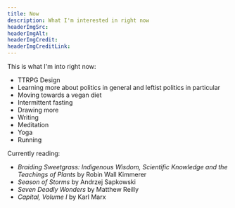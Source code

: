 ```yaml
---
title: Now
description: What I'm interested in right now
headerImgSrc:
headerImgAlt:
headerImgCredit:
headerImgCreditLink:
---
```


This is what I'm into right now:

- TTRPG Design
- Learning more about politics in general and leftist politics in particular
- Moving towards a vegan diet
- Intermittent fasting
- Drawing more
- Writing
- Meditation
- Yoga
- Running

Currently reading:

- _Braiding Sweetgrass: Indigenous Wisdom, Scientific Knowledge and the Teachings of Plants_ by Robin Wall Kimmerer
- _Season of Storms_ by Andrzej Sapkowski
- _Seven Deadly Wonders_ by Matthew Reilly
- _Capital, Volume I_ by Karl Marx
